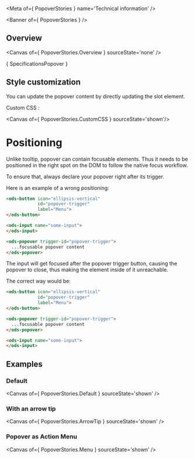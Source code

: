 
<Meta of={ PopoverStories } name='Technical information' />

<Banner of={ PopoverStories } />

## Overview

<Canvas of={ PopoverStories.Overview } sourceState='none' />

<Markdown>{ SpecificationsPopover }</Markdown>

## Style customization

You can update the popover content by directly updating the slot element.

Custom CSS :

<Canvas of={ PopoverStories.CustomCSS } sourceState='shown'/>

# Positioning

Unlike tooltip, popover can contain focusable elements.
Thus it needs to be positioned in the right spot on the DOM to follow the native focus workflow.

To ensure that, always declare your popover right after its trigger.

Here is an example of a wrong positioning:

```html
<ods-button icon="ellipsis-vertical"
            id="popover-trigger"
            label="Menu">
</ods-button>

<ods-input name="some-input">
</ods-input>

<ods-popover trigger-id="popover-trigger">
  ...focusable popover content
</ods-popover>
```

The input will get focused after the popover trigger button, causing the popover to close, thus making the element inside of it unreachable.

The correct way would be:

```html
<ods-button icon="ellipsis-vertical"
            id="popover-trigger"
            label="Menu">
</ods-button>

<ods-popover trigger-id="popover-trigger">
  ...focusable popover content
</ods-popover>

<ods-input name="some-input">
</ods-input>
```

## Examples

### Default

<Canvas of={ PopoverStories.Default } sourceState='shown' />

### With an arrow tip

<Canvas of={ PopoverStories.ArrowTip } sourceState='shown' />

### Popover as Action Menu

<Canvas of={ PopoverStories.Menu } sourceState='shown' />
